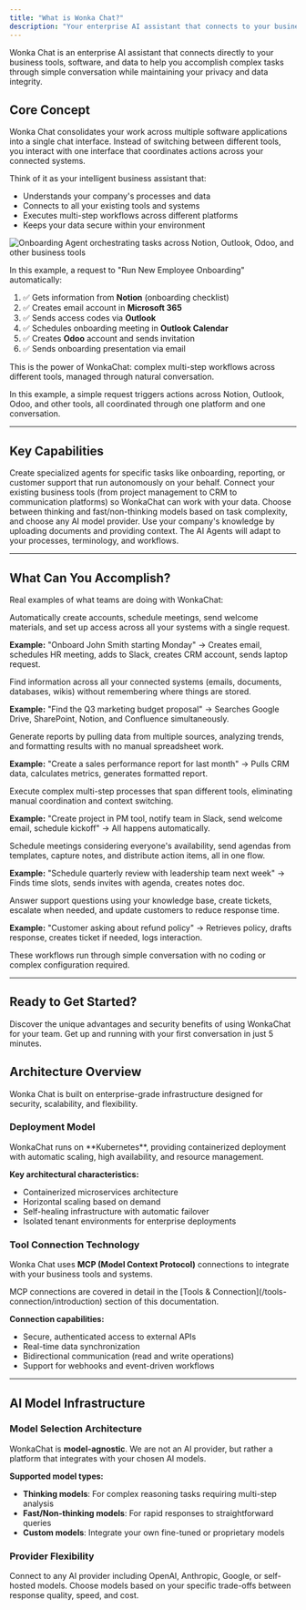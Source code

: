 ```yaml
---
title: "What is Wonka Chat?"
description: "Your enterprise AI assistant that connects to your business tools and runs securely in your environment."
---
```


Wonka Chat is an enterprise AI assistant that connects directly to your business tools, software, and data to help you accomplish complex tasks through simple conversation while maintaining your privacy and data integrity.

<Tabs>
<Tab title="Getting Started">

## Core Concept

Wonka Chat consolidates your work across multiple software applications into a single chat interface. Instead of switching between different tools, you interact with one interface that coordinates actions across your connected systems.

Think of it as your intelligent business assistant that:
- Understands your company's processes and data
- Connects to all your existing tools and systems
- Executes multi-step workflows across different platforms
- Keeps your data secure within your environment

<Frame caption="Example: Automated employee onboarding across multiple systems">
<img src="/images/wonkachat-intro.png" alt="Onboarding Agent orchestrating tasks across Notion, Outlook, Odoo, and other business tools" />
</Frame>

In this example, a request to "Run New Employee Onboarding" automatically:

1. ✅ Gets information from **Notion** (onboarding checklist)
2. ✅ Creates email account in **Microsoft 365**
3. ✅ Sends access codes via **Outlook**
4. ✅ Schedules onboarding meeting in **Outlook Calendar**
5. ✅ Creates **Odoo** account and sends invitation
6. ✅ Sends onboarding presentation via email

<Check>
This is the power of WonkaChat: complex multi-step workflows across different tools, managed through natural conversation.
</Check>

In this example, a simple request triggers actions across Notion, Outlook, Odoo, and other tools, all coordinated through one platform and one conversation.

---

## Key Capabilities

<CardGroup cols={2}>
<Card title="AI Agents" icon="robot">
Create specialized agents for specific tasks like onboarding, reporting, or customer support that run autonomously on your behalf.
</Card>

<Card title="Tool Connections" icon="plug">
Connect your existing business tools (from project management to CRM to communication platforms) so WonkaChat can work with your data.
</Card>

<Card title="Model Flexibility" icon="sliders">
Choose between thinking and fast/non-thinking models based on task complexity, and choose any AI model provider.
</Card>

<Card title="Business Teaching" icon="graduation-cap">
Use your company's knowledge by uploading documents and providing context. The AI Agents will adapt to your processes, terminology, and workflows.
</Card>
</CardGroup>

---

## What Can You Accomplish?

Real examples of what teams are doing with WonkaChat:

<AccordionGroup>
<Accordion title="Employee Onboarding in Minutes" icon="user-plus">
Automatically create accounts, schedule meetings, send welcome materials, and set up access across all your systems with a single request.

**Example:** "Onboard John Smith starting Monday" → Creates email, schedules HR meeting, adds to Slack, creates CRM account, sends laptop request.
</Accordion>

<Accordion title="Intelligent Document Search" icon="magnifying-glass">
Find information across all your connected systems (emails, documents, databases, wikis) without remembering where things are stored.

**Example:** "Find the Q3 marketing budget proposal" → Searches Google Drive, SharePoint, Notion, and Confluence simultaneously.
</Accordion>

<Accordion title="Automated Reporting" icon="chart-line">
Generate reports by pulling data from multiple sources, analyzing trends, and formatting results with no manual spreadsheet work.

**Example:** "Create a sales performance report for last month" → Pulls CRM data, calculates metrics, generates formatted report.
</Accordion>

<Accordion title="Cross-Platform Workflows" icon="arrows-spin">
Execute complex multi-step processes that span different tools, eliminating manual coordination and context switching.

**Example:** "Create project in PM tool, notify team in Slack, send welcome email, schedule kickoff" → All happens automatically.
</Accordion>

<Accordion title="Meeting Intelligence" icon="calendar">
Schedule meetings considering everyone's availability, send agendas from templates, capture notes, and distribute action items, all in one flow.

**Example:** "Schedule quarterly review with leadership team next week" → Finds time slots, sends invites with agenda, creates notes doc.
</Accordion>

<Accordion title="Customer Support Automation" icon="headset">
Answer support questions using your knowledge base, create tickets, escalate when needed, and update customers to reduce response time.

**Example:** "Customer asking about refund policy" → Retrieves policy, drafts response, creates ticket if needed, logs interaction.
</Accordion>
</AccordionGroup>

<Tip>
These workflows run through simple conversation with no coding or complex configuration required.
</Tip>

---

## Ready to Get Started?

<CardGroup cols={2}>
<Card title="Why Choose Wonka Chat?" icon="star" href="/welcome/why-wonka-chat">
Discover the unique advantages and security benefits of using WonkaChat for your team.
</Card>

<Card title="Quick Start Guide" icon="rocket" href="/welcome/quick-start">
Get up and running with your first conversation in just 5 minutes.
</Card>
</CardGroup>

</Tab>

<Tab title="Technical Details">

## Architecture Overview

Wonka Chat is built on enterprise-grade infrastructure designed for security, scalability, and flexibility.

### Deployment Model

<Info>
WonkaChat runs on **Kubernetes**, providing containerized deployment with automatic scaling, high availability, and resource management.
</Info>

**Key architectural characteristics:**
- Containerized microservices architecture
- Horizontal scaling based on demand
- Self-healing infrastructure with automatic failover
- Isolated tenant environments for enterprise deployments

### Tool Connection Technology

Wonka Chat uses **MCP (Model Context Protocol)** connections to integrate with your business tools and systems.

<Tip>
MCP connections are covered in detail in the [Tools & Connection](/tools-connection/introduction) section of this documentation.
</Tip>

**Connection capabilities:**
- Secure, authenticated access to external APIs
- Real-time data synchronization
- Bidirectional communication (read and write operations)
- Support for webhooks and event-driven workflows

---

## AI Model Infrastructure

### Model Selection Architecture

WonkaChat is **model-agnostic**. We are not an AI provider, but rather a platform that integrates with your chosen AI models.

**Supported model types:**
- **Thinking models**: For complex reasoning tasks requiring multi-step analysis
- **Fast/Non-thinking models**: For rapid responses to straightforward queries
- **Custom models**: Integrate your own fine-tuned or proprietary models

### Provider Flexibility

<CardGroup cols={2}>
<Card title="Bring Your Own Model" icon="box">
Connect to any AI provider including OpenAI, Anthropic, Google, or self-hosted models.
</Card>

<Card title="Cost-Performance Optimization" icon="gauge-high">
Choose models based on your specific trade-offs between response quality, speed, and cost.
</Card>
</CardGroup>

</Tab>
</Tabs>
